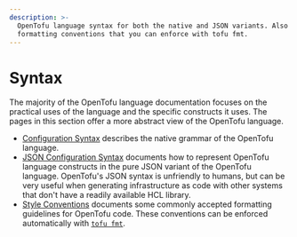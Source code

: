 ```yaml
---
description: >-
  OpenTofu language syntax for both the native and JSON variants. Also learn
  formatting conventions that you can enforce with tofu fmt.
---
```


# Syntax

The majority of the OpenTofu language documentation focuses on the practical
uses of the language and the specific constructs it uses. The pages in this
section offer a more abstract view of the OpenTofu language.

- [Configuration Syntax](/docs/language/syntax/configuration) describes the native
  grammar of the OpenTofu language.
- [JSON Configuration Syntax](/docs/language/syntax/json) documents
  how to represent OpenTofu language constructs in the pure JSON variant of the
  OpenTofu language. OpenTofu's JSON syntax is unfriendly to humans, but can
  be very useful when generating infrastructure as code with other systems that
  don't have a readily available HCL library.
- [Style Conventions](/docs/language/syntax/style) documents some commonly
  accepted formatting guidelines for OpenTofu code. These conventions can be
  enforced automatically with [`tofu fmt`](/docs/cli/commands/fmt).
